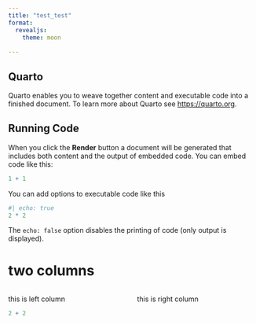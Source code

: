 ```yaml
---
title: "test_test"
format: 
  revealjs:
    theme: moon
  
---
```


## Quarto

Quarto enables you to weave together content and executable code into a finished document. To learn more about Quarto see <https://quarto.org>.

## Running Code

When you click the **Render** button a document will be generated that includes both content and the output of embedded code. You can embed code like this:

```r
1 + 1
```

You can add options to executable code like this

```r
#| echo: true
2 * 2
```

The `echo: false` option disables the printing of code (only output is displayed).

# two columns

:::: {.columns}

:::{.column width="50%"}

this is left column

```r
2 + 2
```


:::

:::{.column width="50%"}
this is right column

:::

::::
